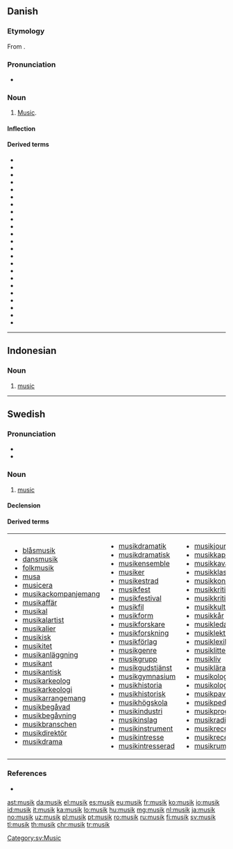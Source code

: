 {{also|Musik}}
==Danish==
{{wikipedia|lang=da}}
===Etymology===
From {{etyl|la|da}} {{m|la|mūsica||music}}.
===Pronunciation===
* {{IPA|/musik/|[muˈsiɡ̊]|lang=da}}
===Noun===
{{da-noun|stem=musikk|en|-}}
# [[music#English|Music]].
====Inflection====
{{da-noun-infl|musikken|n=sg}}
====Derived terms====
* {{l|da|musikal}}
* {{l|da|musikalbum}}
* {{l|da|musikalsk}}
* {{l|da|musikartikel}}
* {{l|da|musiker}}
* {{l|da|musikfolk}}
* {{l|da|musikgenre}}
* {{l|da|musikgruppe}}
* {{l|da|musikinstrument}}
* {{l|da|musikkonservatorie}}
* {{l|da|musikkonservatorium}}
* {{l|da|musikpædagog}}
* {{l|da|musikpædagogik}}
* {{l|da|musikproducer}}
* {{l|da|musikprogram}}
* {{l|da|musiksingle}}
* {{l|da|musikstil}}
* {{l|da|musikteori}}
* {{l|da|musikundervisning}}
* {{l|da|musikvidenskab}}
* {{l|da|musikvideo}}
* {{l|da|musikvideoinstruktør}}
* {{l|da|populærmusiksingle}}
----

==Indonesian==

===Noun===
{{id-noun}}

# [[music]]

----

==Swedish==

===Pronunciation===
* {{IPA|/mʉsiːk/|lang=sv}}
* {{audio|Sv-musik.ogg|audio|lang=sv}}

===Noun===
{{sv-noun|c|-}}

# [[music]]

====Declension====
{{sv-noun-unc-irreg-c|2=musiken}}

====Derived terms====
{|
|- valign=top
|
* [[blåsmusik]]
* [[dansmusik]]
* [[folkmusik]]
* [[musa]]
* [[musicera]]
* [[musikackompanjemang]]
* [[musikaffär]]
* [[musikal]]
* [[musikalartist]]
* [[musikalier]]
* [[musikisk]]
* [[musikitet]]
* [[musikanläggning]]
* [[musikant]]
* [[musikantisk]]
* [[musikarkeolog]]
* [[musikarkeologi]]
* [[musikarrangemang]]
* [[musikbegåvad]]
* [[musikbegåvning]]
* [[musikbranschen]]
* [[musikdirektör]]
* [[musikdrama]]
|
* [[musikdramatik]]
* [[musikdramatisk]]
* [[musikensemble]]
* [[musiker]]
* [[musikestrad]]
* [[musikfest]]
* [[musikfestival]]
* [[musikfil]]
* [[musikform]]
* [[musikforskare]]
* [[musikforskning]]
* [[musikförlag]]
* [[musikgenre]]
* [[musikgrupp]]
* [[musikgudstjänst]]
* [[musikgymnasium]]
* [[musikhistoria]]
* [[musikhistorisk]]
* [[musikhögskola]]
* [[musikindustri]]
* [[musikinslag]]
* [[musikinstrument]]
* [[musikintresse]]
* [[musikintresserad]]
|
* [[musikjournalist]]
* [[musikkapell]]
* [[musikkavalkad]]
* [[musikklass]]
* [[musikkonservatorium]]
* [[musikkritik]]
* [[musikkritiker]]
* [[musikkultur]]
* [[musikkår]]
* [[musikledare]]
* [[musiklektion]]
* [[musiklexikon]]
* [[musiklitteratur]]
* [[musikliv]]
* [[musiklärare]]
* [[musikolog]]
* [[musikologi]]
* [[musikpaviljong]]
* [[musikpedagog]]
* [[musikprogram]]
* [[musikradio]]
* [[musikrecensent]]
* [[musikrecension]]
* [[musikrum]]
|
* [[musiksajt]]
* [[musiksal]]
* [[musikscen]]
* [[musikshow]]
* [[musikskola]]
* [[musikskribent]]
* [[musiksmak]]
* [[musikspelare]]
* [[musikstil]]
* [[musikstudier]]
* [[musikstudio]]
* [[musikstycke]]
* [[musikteater]]
* [[musikteori]]
* [[musiktradition]]
* [[musikunderhållning]]
* [[musikundervisning]]
* [[musikupplevelse]]
* [[musikutbildning]]
* [[musikutbud]]
* [[musikval]]
* [[musikverk]]
* [[musikvetenskap]]
* [[musikvideo]]
|
* [[musikälskare]]
* [[musiköra]]
* [[musisk]]
* [[som musik för mina öron]]
* [[stråkmusik]]
* [[synthmusik]]
* [[världsmusik]]
|}

===References===
* {{R:SAOL}}

[[Category:sv:Music]]

[[ast:musik]]
[[da:musik]]
[[el:musik]]
[[es:musik]]
[[eu:musik]]
[[fr:musik]]
[[ko:musik]]
[[io:musik]]
[[id:musik]]
[[it:musik]]
[[ka:musik]]
[[lo:musik]]
[[hu:musik]]
[[mg:musik]]
[[nl:musik]]
[[ja:musik]]
[[no:musik]]
[[uz:musik]]
[[pl:musik]]
[[pt:musik]]
[[ro:musik]]
[[ru:musik]]
[[fi:musik]]
[[sv:musik]]
[[tl:musik]]
[[th:musik]]
[[chr:musik]]
[[tr:musik]]